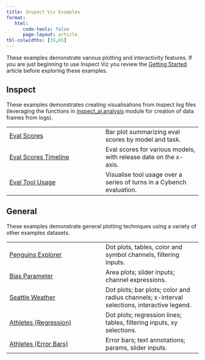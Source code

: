```yaml
---
title: Inspect Viz Examples
format: 
   html: 
      code-tools: false
      page-layout: article
tbl-colwidths: [35,65]
---
```


These examples demonstrate various plotting and interactivity features. If you are just beginning to use Inspect Viz you review the [Getting Started](../index.qmd) article before exploring these examples.

## Inspect

These examples demonstrates creating visualisations from Inspect log files (leveraging the functions in [inspect_ai.analysis](https://inspect.aisi.org.uk/dataframe.html) module for creation of data frames from logs).

|  |  |
|------------------------------------|------------------------------------|
| [Eval Scores](inspect/eval-scores/index.qmd) | Bar plot summarizing eval scores by model and task. |
| [Eval Scores Timeline](inspect/eval-scores-timeline/index.qmd) | Eval scores for various models, with release date on the x-axis. |
| [Eval Tool Usage](inspect/eval-tool-usage/index.qmd) | Visualise tool usage over a series of turns in a Cybench evaluation. |


## General

These examples demonstrate general plotting techniques using a variety of other examples datasets.

|  |  |
|------------------------------------|------------------------------------|
| [Penguins Explorer](general/penguins/index.qmd) | Dot plots, tables, color and symbol channels, filtering inputs. |
| [Bias Parameter](general/bias-parameter/index.qmd) | Area plots; slider inputs; channel expressions. |
| [Seattle Weather](general/seattle-weather/index.qmd) | Dot plots; bar plots; color and radius channels; x-interval selections, interactive legend. |
| [Athletes (Regression)](general/athletes-regression/index.qmd) | Dot plots; regression lines; tables, filtering inputs, xy selections. |
| [Athletes (Error Bars)](general/athletes-errorbars/index.qmd) | Error bars; text annotations; params, slider inputs. |

